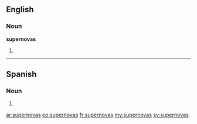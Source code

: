 ==English==

===Noun===
'''supernovas'''

# {{plural of|[[supernova]]}}

----

==Spanish==

===Noun===
{{infl|es|noun form|g=m|g2=p}}

# {{plural of|lang=es|[[supernova]]|nocat=1}}

[[ar:supernovas]]
[[eo:supernovas]]
[[fr:supernovas]]
[[my:supernovas]]
[[sv:supernovas]]
